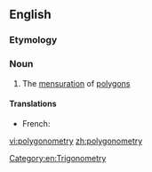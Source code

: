 ==English==

===Etymology===
{{suffix|polygon|metry|lang=en}}

===Noun===
{{en-noun|polygonometries}}

# The [[mensuration]] of [[polygon]]s

====Translations====
{{trans-top}}
* French: {{t|fr|polygonométrie|f}}
{{trans-mid}}
{{trans-bottom}}

[[Category:en:Trigonometry]]

[[vi:polygonometry]]
[[zh:polygonometry]]
